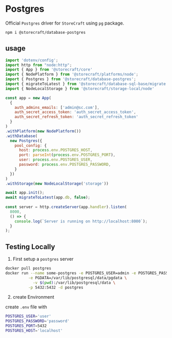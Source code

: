 # Post**gres**

Official `Postgres` driver for `StoreCraft` using `pg` package.

```bash
npm i @storecraft/database-postgres
```

## usage

```js
import 'dotenv/config';
import http from "node:http";
import { App } from '@storecraft/core'
import { NodePlatform } from '@storecraft/platforms/node';
import { Postgres } from '@storecraft/database-postgres';
import { migrateToLatest } from '@storecraft/database-sql-base/migrate.js'
import { NodeLocalStorage } from '@storecraft/storage-local/node'

const app = new App(
  {
    auth_admins_emails: ['admin@sc.com'],
    auth_secret_access_token: 'auth_secret_access_token',
    auth_secret_refresh_token: 'auth_secret_refresh_token'
  }
)
.withPlatform(new NodePlatform())
.withDatabase(
  new Postgres({
    pool_config: {
      host: process.env.POSTGRES_HOST,
      port: parseInt(process.env.POSTGRES_PORT),
      user: process.env.POSTGRES_USER,
      password: process.env.POSTGRES_PASSWORD,
    }
  })
)
.withStorage(new NodeLocalStorage('storage'))

await app.init();
await migrateToLatest(app.db, false);
 
const server = http.createServer(app.handler).listen(
  8000,
  () => {
    console.log(`Server is running on http://localhost:8000`);
  }
); 

```

## Testing Locally

1. First setup a `postgres` server

```zsh
docker pull postgres
docker run --name some-postgres -e POSTGRES_USER=admin -e POSTGRES_PASSWORD=admin \
          -e PGDATA=/var/lib/postgresql/data/pgdata \
	        -v $(pwd):/var/lib/postgresql/data \
          -p 5432:5432 -d postgres
```

2. create Environment

create `.env` file with

```bash
POSTGRES_USER='user'
POSTGRES_PASSWORD='password'
POSTGRES_PORT=5432
POSTGRES_HOST='localhost'
```
